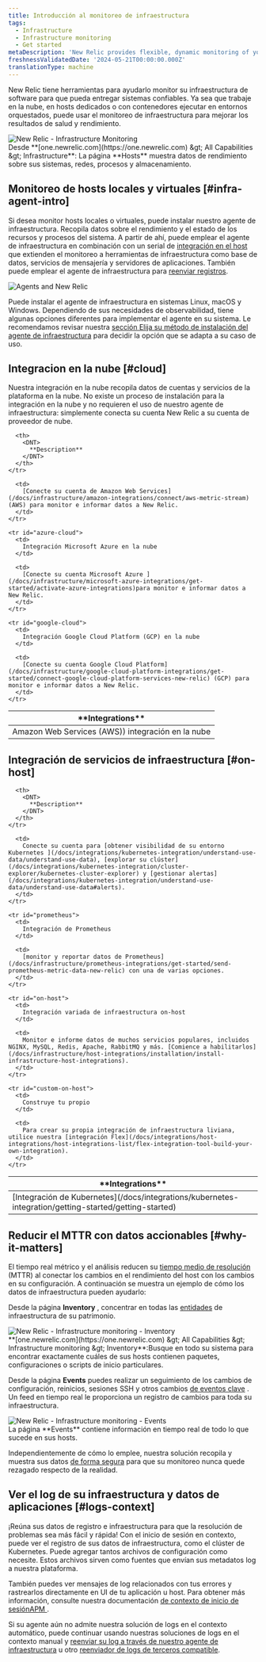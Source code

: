 ```yaml
---
title: Introducción al monitoreo de infraestructura
tags:
  - Infrastructure
  - Infrastructure monitoring
  - Get started
metaDescription: 'New Relic provides flexible, dynamic monitoring of your entire infrastructure. Learn about features, installation, and use cases.'
freshnessValidatedDate: '2024-05-21T00:00:00.000Z'
translationType: machine
---
```


New Relic tiene herramientas para ayudarlo monitor su infraestructura de software para que pueda entregar sistemas confiables. Ya sea que trabaje en la nube, en hosts dedicados o con contenedores ejecutar en entornos orquestados, puede usar el monitoreo de infraestructura para mejorar los resultados de salud y rendimiento.

<img title="New Relic - Infrastructure Monitoring" alt="New Relic - Infrastructure Monitoring" src="/images/infrastructure_screenshot-overview.webp" />

<figcaption>
  Desde <DNT>**[one.newrelic.com](https://one.newrelic.com) &amp;gt; All Capabilities &amp;gt; Infrastructure**</DNT>: La página <DNT>**Hosts**</DNT> muestra datos de rendimiento sobre sus sistemas, redes, procesos y almacenamiento.
</figcaption>

## Monitoreo de hosts locales y virtuales [#infra-agent-intro]

Si desea monitor hosts locales o virtuales, puede instalar nuestro agente de infraestructura. Recopila datos sobre el rendimiento y el estado de los recursos y procesos del sistema. A partir de ahí, puede emplear el agente de infraestructura en combinación con un serial de [integración en el host](/docs/integrations/host-integrations/getting-started/introduction-host-integrations) que extienden el monitoreo a herramientas de infraestructura como base de datos, servicios de mensajería y servidores de aplicaciones. También puede emplear el agente de infraestructura para [reenviar registros](/docs/logs/enable-log-monitoring-new-relic/enable-log-monitoring-new-relic/forward-your-logs-using-infrastructure-agent).

<img title="Agents and New Relic" alt="Agents and New Relic" src="/images/infrastructure_diagram_angets-and-nr.webp" />

Puede instalar el agente de infraestructura en sistemas Linux, macOS y Windows. Dependiendo de sus necesidades de observabilidad, tiene algunas opciones diferentes para implementar el agente en su sistema. Le recomendamos revisar nuestra [sección Elija su método de instalación del agente de infraestructura](/docs/infrastructure/infrastructure-monitoring/get-started/choose-infra-install-method) para decidir la opción que se adapta a su caso de uso.

## Integracion en la nube [#cloud]

Nuestra integración en la nube recopila datos de cuentas y servicios de la plataforma en la nube. No existe un proceso de instalación para la integración en la nube y no requieren el uso de nuestro agente de infraestructura: simplemente conecta su cuenta New Relic a su cuenta de proveedor de nube.

<table id="overview">
  <thead>
    <tr>
      <th style={{ width: "250px" }}>
        <DNT>
          **Integrations**
        </DNT>
      </th>

      <th>
        <DNT>
          **Description**
        </DNT>
      </th>
    </tr>
  </thead>

  <tbody>
    <tr id="aws-cloud">
      <td>
        Amazon Web Services (AWS)) integración en la nube
      </td>

      <td>
        [Conecte su cuenta de Amazon Web Services](/docs/infrastructure/amazon-integrations/connect/aws-metric-stream) (AWS) para monitor e informar datos a New Relic.
      </td>
    </tr>

    <tr id="azure-cloud">
      <td>
        Integración Microsoft Azure en la nube
      </td>

      <td>
        [Conecte su cuenta Microsoft Azure ](/docs/infrastructure/microsoft-azure-integrations/get-started/activate-azure-integrations)para monitor e informar datos a New Relic.
      </td>
    </tr>

    <tr id="google-cloud">
      <td>
        Integración Google Cloud Platform (GCP) en la nube
      </td>

      <td>
        [Conecte su cuenta Google Cloud Platform](/docs/infrastructure/google-cloud-platform-integrations/get-started/connect-google-cloud-platform-services-new-relic) (GCP) para monitor e informar datos a New Relic.
      </td>
    </tr>
  </tbody>
</table>

## Integración de servicios de infraestructura [#on-host]

<table>
  <thead>
    <tr>
      <th style={{ width: "250px" }}>
        <DNT>
          **Integrations**
        </DNT>
      </th>

      <th>
        <DNT>
          **Description**
        </DNT>
      </th>
    </tr>
  </thead>

  <tbody>
    <tr>
      <td>
        [Integración de Kubernetes](/docs/integrations/kubernetes-integration/getting-started/getting-started)
      </td>

      <td>
        Conecte su cuenta para [obtener visibilidad de su entorno Kubernetes ](/docs/integrations/kubernetes-integration/understand-use-data/understand-use-data), [explorar su clúster](/docs/integrations/kubernetes-integration/cluster-explorer/kubernetes-cluster-explorer) y [gestionar alertas](/docs/integrations/kubernetes-integration/understand-use-data/understand-use-data#alerts).
      </td>
    </tr>

    <tr id="prometheus">
      <td>
        Integración de Prometheus
      </td>

      <td>
        [monitor y reportar datos de Prometheus](/docs/infrastructure/prometheus-integrations/get-started/send-prometheus-metric-data-new-relic) con una de varias opciones.
      </td>
    </tr>

    <tr id="on-host">
      <td>
        Integración variada de infraestructura on-host
      </td>

      <td>
        Monitor e informe datos de muchos servicios populares, incluidos NGINX, MySQL, Redis, Apache, RabbitMQ y más. [Comience a habilitarlos](/docs/infrastructure/host-integrations/installation/install-infrastructure-host-integrations).
      </td>
    </tr>

    <tr id="custom-on-host">
      <td>
        Construye tu propio
      </td>

      <td>
        Para crear su propia integración de infraestructura liviana, utilice nuestra [integración Flex](/docs/integrations/host-integrations/host-integrations-list/flex-integration-tool-build-your-own-integration).
      </td>
    </tr>
  </tbody>
</table>

## Reducir el MTTR con datos accionables [#why-it-matters]

El tiempo real métrico y el análisis reducen su [tiempo medio de resolución](https://newrelic.com/devops/how-to-reduce-mttr) (MTTR) al conectar los cambios en el rendimiento del host con los cambios en su configuración. A continuación se muestra un ejemplo de cómo los datos de infraestructura pueden ayudarlo:

Desde la página <DNT>**Inventory**</DNT> , concentrar en todas las [entidades](/docs/new-relic-one/use-new-relic-one/core-concepts/what-entity-new-relic) de infraestructura de su patrimonio.

<img title="New Relic - Infrastructure monitoring - Inventory" alt="New Relic - Infrastructure monitoring - Inventory" src="/images/infrastructure_screenshot-full_inventory-page.webp" />

<figcaption>
  <DNT>**[one.newrelic.com](https://one.newrelic.com) &amp;gt; All Capabilities &amp;gt; Infrastructure monitoring &amp;gt; Inventory**</DNT>:Busque en todo su sistema para encontrar exactamente cuáles de sus hosts contienen paquetes, configuraciones o scripts de inicio particulares.
</figcaption>

Desde la página <DNT>**Events**</DNT> puedes realizar un seguimiento de los cambios de configuración, reinicios, sesiones SSH y otros cambios [de eventos clave](/docs/infrastructure-events-page#types) . Un feed en tiempo real le proporciona un registro de cambios para toda su infraestructura.

<img title="New Relic - Infrastructure monitoring - Events" alt="New Relic - Infrastructure monitoring - Events" src="/images/infrastructure_screenshot-full_events-page.webp" />

<figcaption>
  La página <DNT>**Events**</DNT> contiene información en tiempo real de todo lo que sucede en sus hosts.
</figcaption>

Independientemente de cómo lo emplee, nuestra solución recopila y muestra sus datos [de forma segura](/docs/infrastructure/new-relic-infrastructure/getting-started/infrastructure-security) para que su monitoreo nunca quede rezagado respecto de la realidad.

## Ver el log de su infraestructura y datos de aplicaciones [#logs-context]

¡Reúna sus datos de registro e infraestructura para que la resolución de problemas sea más fácil y rápida! Con el inicio de sesión en contexto, puede ver el registro de sus datos de infraestructura, como el clúster de Kubernetes. Puede agregar tantos archivos de configuración como necesite. Estos archivos sirven como fuentes que envían sus metadatos log a nuestra plataforma.

También puedes ver mensajes de log relacionados con tus errores y rastrearlos directamente en UI de tu aplicación u host. Para obtener más información, consulte nuestra documentación [de contexto de inicio de sesiónAPM ](/docs/apm/new-relic-apm/getting-started/get-started-logs-context).

Si su agente <InlinePopover type="apm" />aún no admite nuestra solución de logs en el contexto automático, puede continuar usando nuestras soluciones de logs en el contexto manual y [reenviar su log a través de nuestro agente de infraestructura](/docs/logs/forward-logs/forward-your-logs-using-infrastructure-agent/) u otro [reenviador de logs de terceros compatible](/docs/logs/forward-logs/enable-log-management-new-relic).